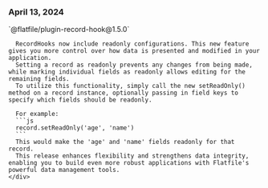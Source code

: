 ### April 13, 2024
<div style={{ display: "table", width: "auto" }}>
  <div style={{ display: "table-row", width: "auto" }}>
    <Snippet file="chips/transform.mdx" />
    <div style={{ float: "left", display: "table-column", paddingLeft: "30px", width: "calc(80% - 30px)" }}>
      `@flatfile/plugin-record-hook@1.5.0`

      RecordHooks now include readonly configurations. This new feature gives you more control over how data is presented and modified in your application. 
      Setting a record as readonly prevents any changes from being made, while marking individual fields as readonly allows editing for the remaining fields. 
      To utilize this functionality, simply call the new setReadOnly() method on a record instance, optionally passing in field keys to specify which fields should be readonly. 

      For example: 
      ```js
      record.setReadOnly('age', 'name')
      ``` 
      This would make the 'age' and 'name' fields readonly for that record. 
      This release enhances flexibility and strengthens data integrity, enabling you to build even more robust applications with Flatfile's powerful data management tools.
    </div>
  </div>
</div>